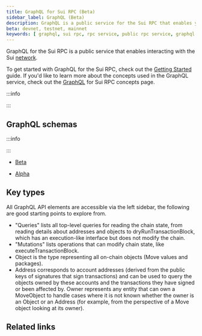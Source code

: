 ```yaml
---
title: GraphQL for Sui RPC (Beta)
sidebar_label: GraphQL (Beta)
description: GraphQL is a public service for the Sui RPC that enables you to efficiently interact with the Sui network.
beta: devnet, testnet, mainnet
keywords: [ graphql, sui rpc, rpc service, public rpc service, graphql api, api, graphql migration, graphql quick-start, graphql concepts, interact with sui through rpc, use rpc, graphql rpc ]
---
```


GraphQL for the Sui RPC is a public service that enables interacting with the Sui [network](https://sui.io/networkinfo).

To get started with GraphQL for the Sui RPC, check out the [Getting Started](/guides/developer/advanced/graphql-rpc) guide. If you'd like to learn more about the concepts used in the GraphQL service, check out the [GraphQL](../concepts/graphql-rpc.mdx) for Sui RPC concepts page.

:::info

<ImportContent source="data-serving-msg.mdx" mode="snippet" />

:::

## GraphQL schemas

:::info

<ImportContent source="data-serving-gql-alpha.mdx" mode="snippet" />

:::

- [Beta](./sui-api/sui-graphql/beta/reference)

- [Alpha](./sui-api/sui-graphql/alpha/reference)



## Key types

All GraphQL API elements are accessible via the left sidebar, the following are good starting points to explore from.

- "Queries" lists all top-level queries for reading the chain state, from reading details about addresses and objects to <UnsafeLink href="/references/sui-api/sui-graphql/reference/api/queries/dry-run-transaction-block">dryRunTransactionBlock</UnsafeLink>, which has an execution-like interface but does not modify the chain.
- "Mutations" lists operations that can modify chain state, like <UnsafeLink href="/references/sui-api/sui-graphql/reference/api/mutations/execute-transaction-block">executeTransactionBlock</UnsafeLink>.
- <UnsafeLink href="/references/sui-api/sui-graphql/reference/types/objects/object">Object</UnsafeLink> is the type representing all on-chain objects (Move values and packages).
- <UnsafeLink href="/references/sui-api/sui-graphql/reference/types/objects/address">Address</UnsafeLink> corresponds to account addresses (derived from the public keys of signatures that sign transactions) and can be used to query the objects owned by these accounts and the transactions they have signed or been affected by.
<UnsafeLink href="/references/sui-api/sui-graphql/beta/reference/types/objects/owner">Owner</UnsafeLink> represents any entity that can own a <UnsafeLink href="/references/sui-api/sui-graphql/beta/reference/types/objects/move-object">MoveObject</UnsafeLink> to handle cases where it is not known whether the owner is an <UnsafeLink href="/references/sui-api/sui-graphql/beta/reference/types/objects/object">Object</UnsafeLink> or an <UnsafeLink href="/references/sui-api/sui-graphql/beta/reference/types/objects/address">Address</UnsafeLink> (for example, from the perspective of a Move object looking at its owner).

## Related links

<RelatedLink to="/guides/developer/advanced/graphql-rpc.mdx" />
<RelatedLink to="/concepts/graphql-rpc.mdx" />
<RelatedLink to="/concepts/graphql-indexer" />
